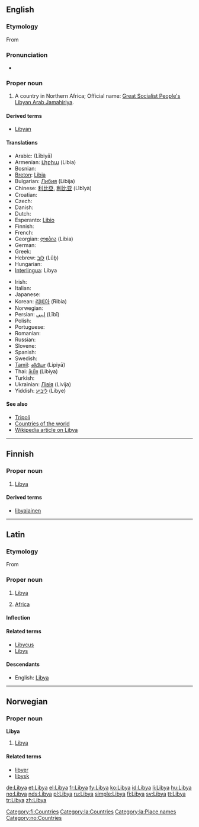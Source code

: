 ==English==

===Etymology===
From {{etyl|grc|en}} {{term|Λιβύη|tr=Libuē|sc=polytonic|lang=grc}}

===Pronunciation===
* {{rhymes|ɪbiə}}

===Proper noun===
{{en-proper noun}}

# A country in Northern Africa; Official name: [[Great Socialist People's Libyan Arab Jamahiriya]].

====Derived terms====
* [[Libyan]]

====Translations====
{{trans-top|country in Northern Africa}}
* Arabic: {{t-|ar|ليبيا|sc=Arab}} (Lībiyā)
* Armenian: [[Լիբիա]] (Libia)
* Bosnian: {{t-|bs|Libija|f}}
* [[Breton]]: [[Libia]]
* Bulgarian: [[Либия]] (Libija)
* Chinese: [[利比亞]], [[利比亚]] (Lìbǐyà)
* Croatian: {{t-|hr|Libija|f}}
* Czech: {{t-|cs|Libye|f}}
* Danish: {{t+|da|Libyen}}
* Dutch: {{t+|nl|Libië}}
* Esperanto: [[Libio]]
* Finnish: {{t+|fi|Libya}}
* French: {{t+|fr|Libye|f}}
* Georgian: [[ლიბია]] (Libia)
* German: {{t+|de|Libyen|n}}
* Greek: {{t+|el|Λιβύη|f|tr=Livýi|sc=Grek}}
* Hebrew: [[לוב]] (Lûḇ)
* Hungarian: {{t+|hu|Líbia}}
* [[Interlingua]]: Libya
{{trans-mid}}
* Irish: {{t|ga|Libia|f|alt=an Libia}}
* Italian: {{t+|it|Libia|f}}
* Japanese: {{t+|ja|リビア|tr=Ribia|sc=Jpan}}
* Korean: [[리비아]] (Ribia)
* Norwegian: {{t+|no|Libya}}
* Persian: [[لیبی]] (Lībī)
* Polish: {{t+|pl|Libia}}
* Portuguese: {{t+|pt|Líbia}}
* Romanian: {{t-|ro|Libia|f}}
* Russian: {{t+|ru|Ливия|tr=Líviya|sc=Cyrl|f}}
* Slovene: {{t+|sl|Libija|f}}
* Spanish: {{t+|es|Libia}}
* Swedish: {{t+|sv|Libyen}}
* [[Tamil]]: [[லிபியா]] (Lipiyā)
* Thai: [[ลิเบีย]] (Libiya)
* Turkish: {{t+|tr|Libya}}
* Ukrainian: [[Лівія]] (Livija)
* Yiddish: [[ליביע]] (Libye)
{{trans-bottom}}

====See also====
* [[Tripoli]]
* [[Appendix:Countries of the world|Countries of the world]]
* [[w:Libya|Wikipedia article on Libya]]

----

==Finnish==
{{wikipedia|lang=fi}}

===Proper noun===
{{fi-noun|proper=true}}

# [[#English|Libya]]

====Derived terms====
* [[libyalainen]]

[[Category:fi:Countries]]

----

==Latin==

===Etymology===
From {{etyl|grc|la}} {{term|Λιβύη|tr=Libyē|lang=grc|sc=polytonic}}

===Proper noun===
{{la-proper noun|Libya|Libyae|Libyae|f|first}}

# [[#English|Libya]]
# {{context|by extension}} [[Africa]]

====Inflection====
{{la-decl-1st-loc|Liby}}

====Related terms====
* [[Libycus]]
* [[Libys]]

====Descendants====
* English: [[#English|Libya]]

[[Category:la:Countries]]
[[Category:la:Place names]]

----

==Norwegian==

===Proper noun===
'''Libya'''

# [[#English|Libya]]

====Related terms====
* [[libyer]]
* [[libysk]]

[[Category:no:Countries]]

[[de:Libya]]
[[et:Libya]]
[[el:Libya]]
[[fr:Libya]]
[[fy:Libya]]
[[ko:Libya]]
[[id:Libya]]
[[li:Libya]]
[[hu:Libya]]
[[no:Libya]]
[[nds:Libya]]
[[pl:Libya]]
[[ru:Libya]]
[[simple:Libya]]
[[fi:Libya]]
[[sv:Libya]]
[[tt:Libya]]
[[tr:Libya]]
[[zh:Libya]]